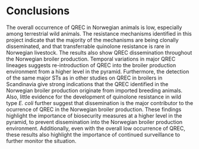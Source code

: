 # Conclusions

The overall occurrence of QREC in Norwegian animals is low, especially among terrestrial wild animals. The resistance mechanisms identified in this project indicate that the majority of the mechanisms are being clonally disseminated, and that transferrable quinolone resistance is rare in Norwegian livestock. The results also show QREC dissemination throughout the Norwegian broiler production. Temporal variations in major QREC lineages suggests re-introduction of QREC into the broiler production environment from a higher level in the pyramid. Furthermore, the detection of the same major STs as in other studies on QREC in broilers in Scandinavia give strong indications that the QREC identified in the Norwegian broiler production originate from imported breeding animals. Also, little evidence for the development of quinolone resistance in wild type _E. coli_ further suggest that dissemination is the major contributor to the ocurrence of QREC in the Norwegian broiler production. These findings highlight the importance of biosecurity measures at a higher level in the pyramid, to prevent dissemination into the Norwegian broiler production environment. Additionally, even with the overall low occurrence of QREC, these results also highlight the importance of continued surveillance to further monitor the situation.
